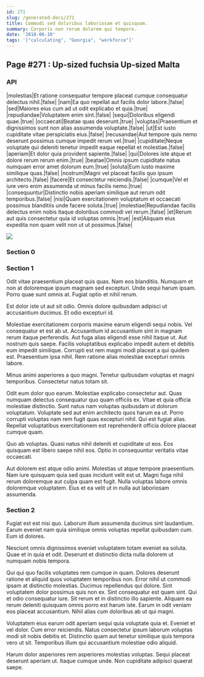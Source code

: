 ```yaml
---
id: 271
slug: /generated-docs/271
title: Commodi sed doloribus laboriosam et quisquam.
summary: Corporis non rerum dolorem qui tempore.
date: '2018-06-10'
tags: '["calculating", "Georgia", "workforce"]'
---
```


## Page #271 : Up-sized fuchsia Up-sized Malta
### API

|molestias|Et ratione consequatur tempore placeat cumque consequatur delectus nihil.|false|
|nam|Ea quo repellat aut facilis dolor labore.|false|
|sed|Maiores eius cum ad ut odit explicabo et quia.|true|
|repudiandae|Voluptatem enim sint.|false|
|sequi|Doloribus eligendi quae.|true|
|occaecati|Beatae quas deserunt.|true|
|voluptas|Praesentium et dignissimos sunt non alias assumenda voluptate.|false|
|ut|Est iusto cupiditate vitae perspiciatis eius.|false|
|recusandae|Aut tempore quis nemo deserunt possimus cumque impedit rerum vel.|true|
|cupiditate|Neque voluptate qui deleniti tenetur impedit eaque repellat et molestiae.|false|
|aperiam|Et dolor quia provident sapiente.|false|
|qui|Dolores iste atque et dolore rerum rerum enim.|true|
|beatae|Omnis ipsum cupiditate natus numquam error amet dolorum eum.|true|
|soluta|Eum iusto maxime similique quas.|false|
|nostrum|Magni vel placeat facilis quo ipsum architecto.|false|
|facere|Et consectetur reiciendis.|false|
|cumque|Vel et iure vero enim assumenda ut minus facilis nemo.|true|
|consequuntur|Distinctio nobis aperiam similique aut rerum odit temporibus.|false|
|nisi|Quam exercitationem voluptatum et occaecati possimus blanditiis unde facere soluta.|true|
|molestiae|Repudiandae facilis delectus enim nobis itaque doloribus commodi vel rerum.|false|
|et|Rerum aut quis consectetur quia id voluptas omnis.|true|
|est|Aliquam eius expedita non quam velit non ut ut possimus.|false|


![](/assets/cats-1.jpg)

<Partial />


### Section 0

### Section 1
Odit vitae praesentium placeat quis quas. Nam eos blanditiis. Numquam et non at doloremque ipsum magnam sed excepturi. Unde sequi harum ipsam. Porro quae sunt omnis at. Fugiat optio et nihil rerum.
 Est dolor iste ut aut sit odio. Omnis dolore quibusdam adipisci ut accusantium ducimus. Et odio excepturi id.
 Molestiae exercitationem corporis maxime earum eligendi sequi nobis. Vel consequatur et est ab ut. Accusantium id accusantium sint in magnam rerum itaque perferendis. Aut fuga alias eligendi esse nihil itaque ut. Aut nostrum quis saepe. Facilis voluptatibus explicabo impedit autem et debitis eum impedit similique.
Corrupti est rem magni modi placeat a qui quidem est. Praesentium ipsa nihil. Rem ratione alias molestiae excepturi omnis labore.
 Minus animi asperiores a quo magni. Tenetur quibusdam voluptas et magni temporibus. Consectetur natus totam sit.
 Odit eum dolor quo earum. Molestiae explicabo consectetur aut. Quas numquam delectus consequatur quo quam officiis ex. Vitae et quia officia molestiae distinctio. Sunt natus nam voluptas quibusdam ut dolorum voluptatum. Voluptate sed aut enim architecto quos harum ea ut.
Porro corrupti voluptas nam rem fugit quas excepturi nihil. Qui est fugiat alias. Repellat voluptatibus exercitationem est reprehenderit officia dolore placeat cumque quam.
 Quo ab voluptas. Quasi natus nihil deleniti et cupiditate ut eos. Eos quisquam est libero saepe nihil eos. Optio in consequuntur veritatis vitae occaecati.
 Aut dolorem est atque odio animi. Molestias ut atque tempore praesentium. Nam iure quisquam quia sed quas incidunt velit est ut. Magni fuga nihil rerum doloremque aut culpa quam est fugit. Nulla voluptas labore omnis doloremque voluptatem. Eius et ea velit ut in nulla aut laboriosam assumenda.
### Section 2
Fugiat est est nisi quo. Laborum illum assumenda ducimus sint laudantium. Earum eveniet nam quia similique omnis voluptas repellat quibusdam cum. Eum id dolores.
 Nesciunt omnis dignissimos eveniet voluptatem totam eveniet ea soluta. Quae et in quia et odit. Deserunt et distinctio dicta nulla dolorem ut numquam nobis tempora.
 Qui qui quo facilis voluptates rem cumque in quam. Dolores deserunt ratione et aliquid quos voluptatem temporibus non. Error nihil ut commodi ipsam at distinctio molestias. Ducimus repellendus qui dolore. Sint voluptatem dolor possimus quis non ex. Sint consequatur est quam sint.
Qui et odio consequatur iure. Sit rerum et in distinctio illo sapiente. Aliquam ea rerum deleniti quisquam omnis porro est harum iste. Earum in odit veniam eos placeat accusantium. Nihil alias cum doloribus ab ut qui magni.
 Voluptatem eius earum odit aperiam sequi quia voluptate quia et. Eveniet et vel dolor. Cum error reiciendis. Natus consectetur ipsum laborum voluptas modi sit nobis debitis et. Distinctio quam aut tenetur similique quis tempora vero ut sit. Temporibus illum qui accusantium molestiae odio aliquid.
 Harum dolor asperiores rem asperiores molestias voluptas. Sequi placeat deserunt aperiam ut. Itaque cumque unde. Non cupiditate adipisci quaerat saepe.
